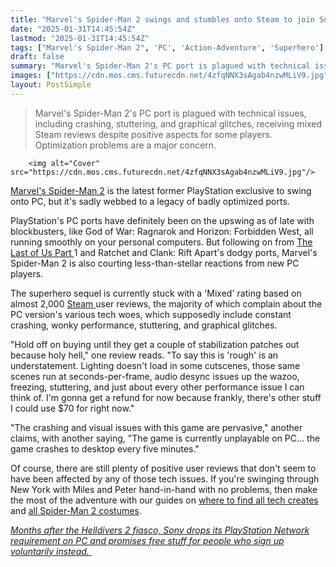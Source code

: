 ```yaml
---
title: "Marvel's Spider-Man 2 swings and stumbles onto Steam to join Sony's long tradition of dodgy PS5-to-PC ports: “To say this is rough is an understatement”"
date: "2025-01-31T14:45:54Z"
lastmod: "2025-01-31T14:45:54Z"
tags: ["Marvel's Spider-Man 2", 'PC', 'Action-Adventure', 'Superhero']
draft: false
summary: "Marvel's Spider-Man 2's PC port is plagued with technical issues, including crashing, stuttering, and graphical glitches, receiving mixed Steam reviews despite positive aspects for some players.  Optimization problems are a major concern."
images: ["https://cdn.mos.cms.futurecdn.net/4zfqNNX3sAgab4nzwMLiV9.jpg"]
layout: PostSimple
---
```

> Marvel's Spider-Man 2's PC port is plagued with technical issues, including crashing, stuttering, and graphical glitches, receiving mixed Steam reviews despite positive aspects for some players.  Optimization problems are a major concern.


        <img alt="Cover" src="https://cdn.mos.cms.futurecdn.net/4zfqNNX3sAgab4nzwMLiV9.jpg"/>
        
[Marvel's Spider-Man 2](https://www.gamesradar.com/marvels-spider-man-2-guide/) is the latest former PlayStation exclusive to swing onto PC, but it's sadly webbed to a legacy of badly optimized ports. 

PlayStation's PC ports have definitely been on the upswing as of late with blockbusters, like God of War: Ragnarok and Horizon: Forbidden West, all running smoothly on your personal computers. But following on from [The Last of Us Part ](https://www.gamesradar.com/the-last-of-us-part-1-is-getting-pummeled-on-steam-a-technical-disaster/)1 and Ratchet and Clank: Rift Apart's dodgy ports, Marvel's Spider-Man 2 is also courting less-than-stellar reactions from new PC players.

The superhero sequel is currently stuck with a 'Mixed' rating based on almost 2,000 [Steam ](https://store.steampowered.com/app/2651280/Marvels_SpiderMan_2/?curator_clanid=40425349#app_reviews_hash)user reviews, the majority of which complain about the PC version's various tech woes, which supposedly include constant crashing, wonky performance, stuttering, and graphical glitches.

"Hold off on buying until they get a couple of stabilization patches out because holy hell," one review reads. "To say this is 'rough' is an understatement. Lighting doesn't load in some cutscenes, those same scenes run at seconds-per-frame, audio desync issues up the wazoo, freezing, stuttering, and just about every other performance issue I can think of. I'm gonna get a refund for now because frankly, there's other stuff I could use $70 for right now."

"The crashing and visual issues with this game are pervasive," another claims, with another saying, "The game is currently unplayable on PC... the game crashes to desktop every five minutes."

Of course, there are still plenty of positive user reviews that don't seem to have been affected by any of those tech issues. If you're swinging through New York with Miles and Peter hand-in-hand with no problems, then make the most of the adventure with our guides on [where to find all tech creates](https://www.gamesradar.com/marvels-spider-man-2-tech-crates-location-map/) and [all Spider-Man 2 costumes](https://www.gamesradar.com/marvels-spider-man-2-suits-costumes-all/).

[<em>Months after the Helldivers 2 fiasco, Sony drops its PlayStation Network requirement on PC and promises free stuff for people who sign up voluntarily instead.</em> ](https://www.gamesradar.com/games/months-after-the-helldivers-2-fiasco-sony-drops-playstation-network-requirements-on-pc-just-in-time-for-spider-man-2-and-promises-free-stuff-to-get-people-to-sign-up-instead/)
        